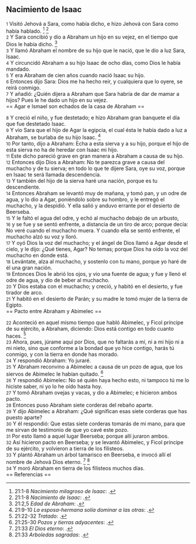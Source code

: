 == Nacimiento de Isaac ==

{{anchor|1}} <small>1</small> Visitó Jehová a Sara, como había dicho, e hizo Jehová con Sara como había hablado. <ref>21:1-8 ''Nacimiento milagroso de Isaac'': {{lib|LU|93|9|8}}.</ref> <ref>21:1-8 ''Nacimiento de Isaac'': {{lib|LU|93|6|5}}.</ref><br>
{{anchor|2}} <small>2</small> Y Sara concibió y dio a Abraham un hijo en su vejez, en el tiempo que Dios le había dicho. <ref>21:2,5 ''Edad de Abraham'': {{lib|LU|93|9|8}}.</ref><br>
{{anchor|3}} <small>3</small> Y llamó Abraham el nombre de su hijo que le nació, que le dio a luz Sara, Isaac.<br>
{{anchor|4}} <small>4</small> Y circuncidó Abraham a su hijo Isaac de ocho días, como Dios le había mandado.<br>
{{anchor|5}} <small>5</small> Y era Abraham de cien años cuando nació Isaac su hijo.<br>
{{anchor|6}} <small>6</small> Entonces dijo Sara: Dios me ha hecho reír, y cualquiera que lo oyere, se reirá conmigo.<br>
{{anchor|7}} <small>7</small> Y añadió: ¿Quién dijera a Abraham que Sara habría de dar de mamar a hijos? Pues le he dado un hijo en su vejez.<br>
== Agar e Ismael son echados de la casa de Abraham ==

{{anchor|8}} <small>8</small> Y creció el niño, y fue destetado; e hizo Abraham gran banquete el día que fue destetado Isaac.<br>
{{anchor|9}} <small>9</small> Y vio Sara que el hijo de Agar la egipcia, el cual ésta le había dado a luz a Abraham, se burlaba de su hijo Isaac. <ref>21:9-10 ''La esposa-hermana solía dominar a las otras'': {{lib|LU|82|5|5}}.</ref><br>
{{anchor|10}} <small>10</small> Por tanto, dijo a Abraham: Echa a esta sierva y a su hijo, porque el hijo de esta sierva no ha de heredar con Isaac mi hijo.<br>
{{anchor|11}} <small>11</small> Este dicho pareció grave en gran manera a Abraham a causa de su hijo.<br>
{{anchor|12}} <small>12</small> Entonces dijo Dios a Abraham: No te parezca grave a causa del muchacho y de tu sierva; en todo lo que te dijere Sara, oye su voz, porque en Isaac te será llamada descendencia.<br>
{{anchor|13}} <small>13</small> Y también del hijo de la sierva haré una nación, porque es tu descendiente.<br>
{{anchor|14}} <small>14</small> Entonces Abraham se levantó muy de mañana, y tomó pan, y un odre de agua, y lo dio a Agar, poniéndolo sobre su hombro, y le entregó el muchacho, y la despidió. Y ella salió y anduvo errante por el desierto de Beerseba.<br>
{{anchor|15}} <small>15</small> Y le faltó el agua del odre, y echó al muchacho debajo de un arbusto,<br>
{{anchor|16}} <small>16</small> y se fue y se sentó enfrente, a distancia de un tiro de arco; porque decía: No veré cuando el muchacho muera. Y cuando ella se sentó enfrente, el muchacho alzó su voz y lloró.<br>
{{anchor|17}} <small>17</small> Y oyó Dios la voz del muchacho; y el ángel de Dios llamó a Agar desde el cielo, y le dijo: ¿Qué tienes, Agar? No temas; porque Dios ha oído la voz del muchacho en donde está.<br>
{{anchor|18}} <small>18</small> Levántate, alza al muchacho, y sostenlo con tu mano, porque yo haré de él una gran nación.<br>
{{anchor|19}} <small>19</small> Entonces Dios le abrió los ojos, y vio una fuente de agua; y fue y llenó el odre de agua, y dio de beber al muchacho.<br>
{{anchor|20}} <small>20</small> Y Dios estaba con el muchacho; y creció, y habitó en el desierto, y fue tirador de arco.<br>
{{anchor|21}} <small>21</small> Y habitó en el desierto de Parán; y su madre le tomó mujer de la tierra de Egipto.<br>
== Pacto entre Abraham y Abimelec ==

{{anchor|22}} <small>22</small> Aconteció en aquel mismo tiempo que habló Abimelec, y Ficol príncipe de su ejército, a Abraham, diciendo: Dios está contigo en todo cuanto haces. <ref>21:22-32 ''Tratado'': {{lib|LU|93|9|4}}.</ref><br>
{{anchor|23}} <small>23</small> Ahora, pues, júrame aquí por Dios, que no faltarás a mí, ni a mi hijo ni a mi nieto, sino que conforme a la bondad que yo hice contigo, harás tú conmigo, y con la tierra en donde has morado.<br>
{{anchor|24}} <small>24</small> Y respondió Abraham: Yo juraré.<br>
{{anchor|25}} <small>25</small> Y Abraham reconvino a Abimelec a causa de un pozo de agua, que los siervos de Abimelec le habían quitado. <ref>21:25-30 ''Pozos y tierras adyacentes'': {{lib|LU|69|9|11}}.</ref><br>
{{anchor|26}} <small>26</small> Y respondió Abimelec: No sé quién haya hecho esto, ni tampoco tú me lo hiciste saber, ni yo lo he oído hasta hoy.<br>
{{anchor|27}} <small>27</small> Y tomó Abraham ovejas y vacas, y dio a Abimelec; e hicieron ambos pacto.<br>
{{anchor|28}} <small>28</small> Entonces puso Abraham siete corderas del rebaño aparte.<br>
{{anchor|29}} <small>29</small> Y dijo Abimelec a Abraham: ¿Qué significan esas siete corderas que has puesto aparte?<br>
{{anchor|30}} <small>30</small> Y él respondió: Que estas siete corderas tomarás de mi mano, para que me sirvan de testimonio de que yo cavé este pozo.<br>
{{anchor|31}} <small>31</small> Por esto llamó a aquel lugar Beerseba; porque allí juraron ambos.<br>
{{anchor|32}} <small>32</small> Así hicieron pacto en Beerseba; y se levantó Abimelec, y Ficol príncipe de su ejército, y volvieron a tierra de los filisteos.<br>
{{anchor|33}} <small>33</small> Y plantó Abraham un árbol tamarisco en Beerseba, e invocó allí el nombre de Jehová Dios eterno. <ref>21:33 ''El Dios eterno'': {{lib|LU|1|1|6}}.</ref> <ref>21:33 ''Arboledas sagradas'': {{lib|LU|85|2|4}}.</ref><br>
{{anchor|34}} <small>34</small> Y moró Abraham en tierra de los filisteos muchos días.<br>
== Referencias ==

<references />
